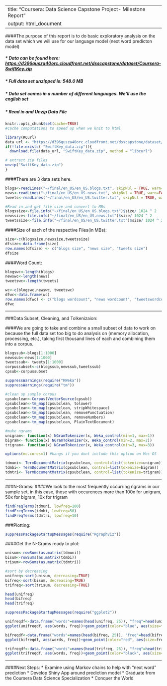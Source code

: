 

---
title: "Coursera: Data Science Capstone Project- Milestone Report"
output: html_document
---

####The purpose of this report is to do basic exploratory analysis on the data set which we will use for our language model (next word predicton model)

##### * Data can be found here: <https://d396qusza40orc.cloudfront.net/dsscapstone/dataset/Coursera-SwiftKey.zip>

##### * Full data set unzipped is: 548.0 MB
##### * Data set comes in a number of different languages. We'll use the english set

##### * Read in and Unzip Data File

```r
knitr::opts_chunk$set(cache=TRUE)
#cache computations to speed up when we knit to html
```

```r

library(RCurl)
data_url <- "https://d396qusza40orc.cloudfront.net/dsscapstone/dataset/Coursera-SwiftKey.zip"
if(!file.exists( "SwiftKey_data.zip")){
  download.file(data_url, "SwiftKey_data.zip", method = "libcurl")

# extract zip files
unzip("SwiftKey_data.zip")
}
```

####There are 3 data sets here.
```r
blogs<-readLines("~/final/en_US/en_US.blogs.txt", skipNul = TRUE, warn= FALSE)
news<-readLines("~/final/en_US/en_US.news.txt", skipNul = TRUE, warn=FALSE)
tweets<-readLines("~/final/en_US/en_US.twitter.txt", skipNul = TRUE, warn=FALSE)

```

```r
#Read in and get file size and convert to MBs
blogssize<-file.info("~/final/en_US/en_US.blogs.txt")$size/ 1024 ^ 2
newssize<-file.info("~/final/en_US/en_US.news.txt")$size/ 1024 ^ 2
tweetssize<-file.info("~/final/en_US/en_US.twitter.txt")$size/ 1024 ^ 2
```

####Size of each of the respective Files(in MBs):
```r
size<-c(blogssize,newssize,tweetssize)
dfsize<-data.frame(size)
row.names(dfsize) <- c("blogs size", "news size", "tweets size")
dfsize
```

####Word Count:
```r
blogswc<-length(blogs)
newswc<-length(news)
tweetswc<-length(tweets)

wc<-c(blogswc,newswc, tweetswc)
dfwc<-data.frame(wc)
row.names(dfwc) <- c("blogs wordcount", "news wordcount", "tweetswordcount")
dfwc
```

***
###Data Subset, Cleaning, and Tolkenizaion:

####We are going to take and combine a small subset of data to work on because the full data set too big to do analysis on (memory allocation, processing, etc.), taking first thousand lines of each and combining them into a corpus.

```r
blogssub<-blogs[1:1000]
newssub<-news[1:1000]
tweetssub<- tweets[1:1000]
corpussubset<-c(blogssub,newssub,tweetssub)
cpsub<-corpussubset
```

```r
suppressWarnings(require("RWeka"))
suppressWarnings(require("tm"))

#clean up sample corpus
cpsubclean<-Corpus(VectorSource(cpsub))
cpsubclean<-tm_map(cpsubclean, tolower)
cpsubclean<-tm_map(cpsubclean, stripWhitespace)
cpsubclean<-tm_map(cpsubclean, removePunctuation)
cpsubclean<-tm_map(cpsubclean, removeNumbers)
cpsubclean<-tm_map(cpsubclean, PlainTextDocument)

#make ngrams 
unigram<- function(x) NGramTokenizer(x, Weka_control(min=1, max=1))
bigram<- function(x) NGramTokenizer(x, Weka_control(min=2, max=2))
trigram<- function(x) NGramTokenizer(x, Weka_control(min=3, max=3))

options(mc.cores=1) #hangs if you dont include this option on Mac OS

tdmuni<- TermDocumentMatrix(cpsubclean, control=list(tokenize=unigram))
tdmbi<- TermDocumentMatrix(cpsubclean, control=list(tokenize=bigram))
tdmtri<- TermDocumentMatrix(cpsubclean, control=list(tokenize=trigram))

```

***

###N-Grams:
####We look to the most frequently occurring ngrams in our sample set, in this case, those with occurences more than 100x for unigram, 50x for bigram, 10x for trigram

```r
findFreqTerms(tdmuni, lowfreq=100)
findFreqTerms(tdmbi, lowfreq=50)
findFreqTerms(tdmtri, lowfreq=10)
```

###Plotting:
```r
suppressPackageStartupMessages(require("Rgraphviz"))
```

####Get the N-Grams ready to plot:
```r
unisum<-rowSums(as.matrix(tdmuni))
bisum<-rowSums(as.matrix(tdmbi))
trisum<-rowSums(as.matrix(tdmtri))

#sort by decreasing
unifreq<-sort(unisum, decreasing=TRUE)
bifreq<-sort(bisum, decreasing=TRUE)
trifreq<-sort(trisum, decreasing=TRUE)

head(unifreq)
head(bifreq)
head(trifreq)

suppressPackageStartupMessages(require("ggplot2"))

unifreqdf<-data.frame("words"=names(head(unifreq, 25)), "freq"=head(unifreq, 25))
ggplot(unifreqdf, aes(words, freq))+geom_point(color="blue", aes(size=freq))+ggtitle("Top 25 Most Frequent Unigrams")+coord_flip()+theme(text=element_text(size=20))

bifreqdf<-data.frame("words"=names(head(bifreq, 25)), "freq"=head(bifreq, 25))
ggplot(bifreqdf, aes(words, freq))+geom_point(color="red", aes(size=freq))+ggtitle("Top 25 Most Frequent Bigrams")+coord_flip()+theme(text=element_text(size=20))

trifreqdf<-data.frame("words"=names(head(trifreq, 25)), "freq"=head(trifreq, 25))
ggplot(trifreqdf, aes(words, freq))+geom_point(color="black", aes(size=freq))+ggtitle("Top 25 Most Frequent Trigrams")+coord_flip()+theme(text=element_text(size=20))

```

***

####Next Steps:
* Examine using Markov chains to help with "next word" prediction
* Develop Shiny App around prediction model
* Graduate from the Coursera Data Science Specialization
* Conquer the World

